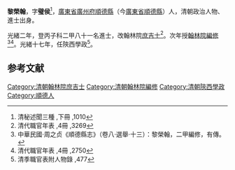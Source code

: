 '''黎榮翰'''，字'''璧侯'''<ref>清秘述聞三種 ,下冊 ,1010</ref>，[[廣東省|廣東省]][[廣州府|廣州府]][[順德縣|順德縣]]（今[[廣東省|廣東省]][[順德縣|順德縣]]）人，清朝政治人物、進士出身。

光緒二年，登丙子科二甲八十一名進士，改翰林院[[庶吉士|庶吉士]]<ref>清代職官年表 ,4冊 ,3269</ref>。次年授[[翰林院|翰林院]][[編修|編修]]<ref>中華民國·周之贞《順德縣志》（卷八·選舉·十三）：黎榮翰，二甲編修，有傳。</ref><ref>清代職官年表 ,4冊 ,2750</ref>。光緒十七年，任陝西學政<ref>清季職官表附人物錄 ,477</ref>。

==参考文献==
{{reflist}}
{{清朝人物小作品}}
{{光緒二年丙子恩科殿試金榜}}
{{DEFAULTSORT:Li黎}}
[[Category:清朝翰林院庶吉士|Category:清朝翰林院庶吉士]]
[[Category:清朝翰林院編修|Category:清朝翰林院編修]]
[[Category:清朝陝西學政|Category:清朝陝西學政]]
[[Category:順德人|Category:順德人]]